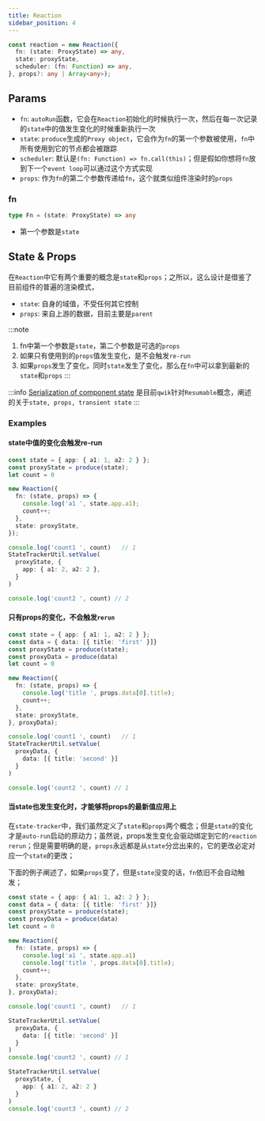 ```yaml
---
title: Reaction
sidebar_position: 4
---
```


```ts
const reaction = new Reaction({
  fn: (state: ProxyState) => any,
  state: proxyState,
  scheduler: (fn: Function) => any,
}, props?: any | Array<any>);
```

## Params

- `fn`: `autoRun`函数，它会在`Reaction`初始化的时候执行一次，然后在每一次记录的`state`中的值发生变化的时候重新执行一次
- `state`: `produce`生成的`Proxy object`，它会作为`fn`的第一个参数被使用，`fn`中所有使用到它的节点都会被跟踪
- `scheduler`: 默认是`(fn: Function) => fn.call(this)`；但是假如你想将`fn`放到下一个`event loop`可以通过这个方式实现
- `props`: 作为`fn`的第二个参数传递给`fn`，这个就类似组件渲染时的`props`

### fn

```ts
type Fn = (state: ProxyState) => any
```

- 第一个参数是`state`

## State & Props

在`Reaction`中它有两个重要的概念是`state`和`props`；之所以，这么设计是借鉴了目前组件的普遍的渲染模式，
- `state`: 自身的域值，不受任何其它控制
- `props`: 来自上游的数据，目前主要是`parent`

:::note
1. fn中第一个参数是`state`，第二个参数是可选的`props`
2. 如果只有使用到的`props`值发生变化，是不会触发`re-run`
3. 如果`props`发生了变化，同时`state`发生了变化，那么在`fn`中可以拿到最新的`state`和`props`
:::

:::info
[Serialization of component state](https://dev.to/builderio/qwik-the-answer-to-optimal-fine-grained-lazy-loading-2hdp#serialization-of-component-state) 是目前`qwik`针对`Resumable`概念，阐述的关于`state, props, transient state`
:::

### Examples

#### state中值的变化会触发re-run

```ts
const state = { app: { a1: 1, a2: 2 } };
const proxyState = produce(state);
let count = 0

new Reaction({
  fn: (state, props) => {
    console.log('a1 ', state.app.a1);
    count++;
  },
  state: proxyState,
});

console.log('count1 ', count)   // 1
StateTrackerUtil.setValue(
  proxyState, {
    app: { a1: 2, a2: 2 },
  }
)

console.log('count2 ', count) // 2
```

#### 只有props的变化，不会触发`rerun`

```ts
const state = { app: { a1: 1, a2: 2 } };
const data = { data: [{ title: 'first' }]}
const proxyState = produce(state);
const proxyData = produce(data)
let count = 0

new Reaction({
  fn: (state, props) => {
    console.log('title ', props.data[0].title);
    count++;
  },
  state: proxyState,
}, proxyData);

console.log('count1 ', count)   // 1
StateTrackerUtil.setValue(
  proxyData, {
    data: [{ title: 'second' }]
  }
)

console.log('count2 ', count) // 1
```

#### 当state也发生变化时，才能够将props的最新值应用上

在`state-tracker`中，我们虽然定义了`state`和`props`两个概念；但是`state`的变化才是`auto-run`启动的原动力；虽然说，props发生变化会驱动绑定到它的`reaction rerun`；但是需要明确的是，`props`永远都是从`state`分岔出来的，它的更改必定对应一个`state`的更改；

下面的例子阐述了，如果`props`变了，但是`state`没变的话，`fn`依旧不会自动触发；

```ts
const state = { app: { a1: 1, a2: 2 } };
const data = { data: [{ title: 'first' }]}
const proxyState = produce(state);
const proxyData = produce(data)
let count = 0

new Reaction({
  fn: (state, props) => {
    console.log('a1 ', state.app.a1)
    console.log('title ', props.data[0].title);
    count++;
  },
  state: proxyState,
}, proxyData);

console.log('count1 ', count)   // 1

StateTrackerUtil.setValue(
  proxyData, {
    data: [{ title: 'second' }]
  }
)
console.log('count2 ', count) // 1

StateTrackerUtil.setValue(
  proxyState, {
    app: { a1: 2, a2: 2 }
  }
)
console.log('count3 ', count) // 2
```